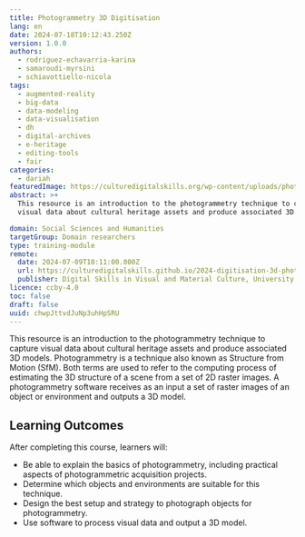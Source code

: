 ```yaml
---
title: Photogrammetry 3D Digitisation
lang: en
date: 2024-07-18T10:12:43.250Z
version: 1.0.0
authors:
  - rodriguez-echavarria-karina
  - samaroudi-myrsini
  - schiavottiello-nicola
tags:
  - augmented-reality
  - big-data
  - data-modeling
  - data-visualisation
  - dh
  - digital-archives
  - e-heritage
  - editing-tools
  - fair
categories:
  - dariah
featuredImage: https://culturedigitalskills.org/wp-content/uploads/photogrammetry_poster.png
abstract: >+
  This resource is an introduction to the photogrammetry technique to capture
  visual data about cultural heritage assets and produce associated 3D models.

domain: Social Sciences and Humanities
targetGroup: Domain researchers
type: training-module
remote:
  date: 2024-07-09T10:11:00.000Z
  url: https://culturedigitalskills.github.io/2024-digitisation-3d-photogrammetry/
  publisher: Digital Skills in Visual and Material Culture, University of Brighton
licence: ccby-4.0
toc: false
draft: false
uuid: chwpJttvdJuNp3uhHpSRU
---
```

<ExternalResource title="Interested in learning more?" subtitle="Photogrammetry 3D Digitisation" url="https://culturedigitalskills.github.io/2024-digitisation-3d-photogrammetry/" />

[](https://culturedigitalskills.github.io/2024-digitisation-3d-photogrammetry/)This resource is an introduction to the photogrammetry technique to capture visual data about cultural heritage assets and produce associated 3D models. Photogrammetry is a technique also known as Structure from Motion (SfM). Both terms are used to refer to the computing process of estimating the 3D structure of a scene from a set of 2D raster images. A photogrammetry software receives as an input a set of raster images of an object or environment and outputs a 3D model.

## **Learning Outcomes**

After completing this course, learners will:

- Be able to explain the basics of photogrammetry, including practical aspects of photogrammetric acquisition projects.
- Determine which objects and environments are suitable for this technique.
- Design the best setup and strategy to photograph objects for photogrammetry.
- Use software to process visual data and output a 3D model.
